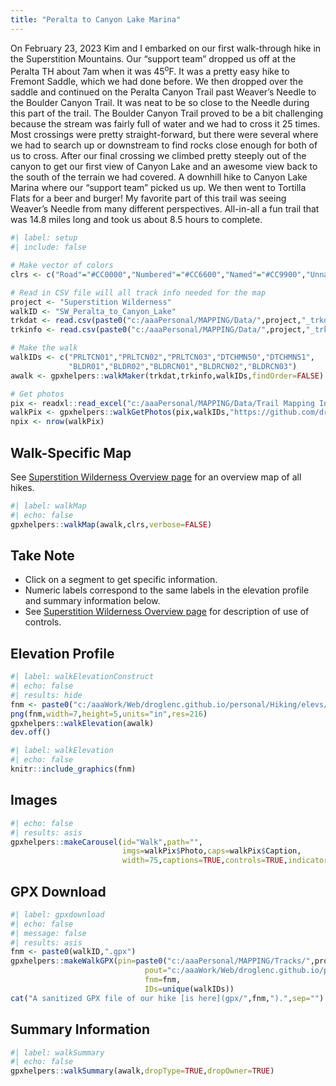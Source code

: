 ```yaml
---
title: "Peralta to Canyon Lake Marina"
---
```


On February 23, 2023 Kim and I embarked on our first walk-through hike in the Superstition Mountains. Our "support team" dropped us off at the Peralta TH about 7am when it was 45<sup>o</sup>F. It was a pretty easy hike to Fremont Saddle, which we had done before. We then dropped over the saddle and continued on the Peralta Canyon Trail past Weaver's Needle to the Boulder Canyon Trail. It was neat to be so close to the Needle during this part of the trail. The Boulder Canyon Trail proved to be a bit challenging because the stream was fairly full of water and we had to cross it 25 times. Most crossings were pretty straight-forward, but there were several where we had to search up or downstream to find rocks close enough for both of us to cross. After our final crossing we climbed pretty steeply out of the canyon to get our first view of Canyon Lake and an awesome view back to the south of the terrain we had covered. A downhill hike to Canyon Lake Marina where our "support team" picked us up. We then went to Tortilla Flats for a beer and burger! My favorite part of this trail was seeing Weaver's Needle from many different perspectives. All-in-all a fun trail that was 14.8 miles long and took us about 8.5 hours to complete.

```r
#| label: setup
#| include: false

# Make vector of colors
clrs <- c("Road"="#CC0000","Numbered"="#CC6600","Named"="#CC9900","Unnamed"="#663300")

# Read in CSV file will all track info needed for the map
project <- "Superstition Wilderness"
walkID <- "SW_Peralta_to_Canyon_Lake"
trkdat <- read.csv(paste0("c:/aaaPersonal/MAPPING/Data/",project,"_trkdat.csv"))
trkinfo <- read.csv(paste0("c:/aaaPersonal/MAPPING/Data/",project,"_trkinfo.csv"))

# Make the walk
walkIDs <- c("PRLTCN01","PRLTCN02","PRLTCN03","DTCHMN50","DTCHMN51",
             "BLDR01","BLDR02","BLDRCN01","BLDRCN02","BLDRCN03")
awalk <- gpxhelpers::walkMaker(trkdat,trkinfo,walkIDs,findOrder=FALSE)

# Get photos
pix <- readxl::read_excel("c:/aaaPersonal/MAPPING/Data/Trail Mapping Info.xlsx",sheet="Photos")
walkPix <- gpxhelpers::walkGetPhotos(pix,walkIDs,"https://github.com/droglenc/MAPPING/raw/main/Images")
npix <- nrow(walkPix)
```

## Walk-Specific Map
See [Superstition Wilderness Overview page](Superstition Wilderness.html) for an overview map of all hikes.

```r
#| label: walkMap
#| echo: false
gpxhelpers::walkMap(awalk,clrs,verbose=FALSE)
```

:::{.callout-note appearance="simple"}
## Take Note
- Click on a segment to get specific information.
- Numeric labels correspond to the same labels in the elevation profile and summary information below.
- See [Superstition Wilderness Overview page](Superstition Wilderness.html) for description of use of controls.
:::

## Elevation Profile
```r
#| label: walkElevationConstruct
#| echo: false
#| results: hide
fnm <- paste0("c:/aaaWork/Web/droglenc.github.io/personal/Hiking/elevs/",walkID,".png") 
png(fnm,width=7,height=5,units="in",res=216)
gpxhelpers::walkElevation(awalk)
dev.off()
```
```r
#| label: walkElevation
#| echo: false
knitr::include_graphics(fnm)
```

## Images
```r
#| echo: false
#| results: asis
gpxhelpers::makeCarousel(id="Walk",path="",
                         imgs=walkPix$Photo,caps=walkPix$Caption,
                         width=75,captions=TRUE,controls=TRUE,indicators=FALSE)
```

## GPX Download
```r
#| label: gpxdownload
#| echo: false
#| message: false
#| results: asis
fnm <- paste0(walkID,".gpx")
gpxhelpers::makeWalkGPX(pin=paste0("c:/aaaPersonal/MAPPING/Tracks/",project),
                              pout="c:/aaaWork/Web/droglenc.github.io/personal/Hiking/gpx",
                              fnm=fnm,
                              IDs=unique(walkIDs))
cat("A sanitized GPX file of our hike [is here](gpx/",fnm,").",sep="")
```

## Summary Information
```r
#| label: walkSummary
#| echo: false
gpxhelpers::walkSummary(awalk,dropType=TRUE,dropOwner=TRUE)
```
